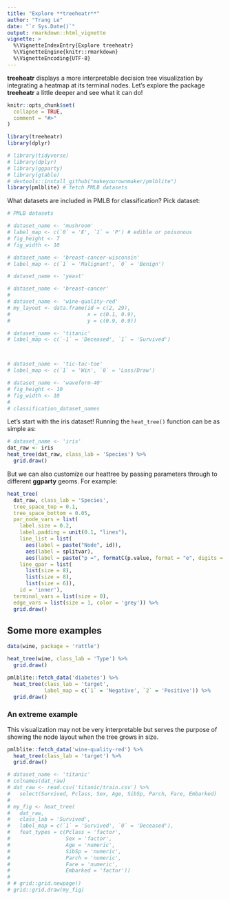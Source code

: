 ```yaml
---
title: "Explore **treeheatr**"
author: "Trang Le"
date: "`r Sys.Date()`"
output: rmarkdown::html_vignette
vignette: >
  %\VignetteIndexEntry{Explore treeheatr}
  %\VignetteEngine{knitr::rmarkdown}
  %\VignetteEncoding{UTF-8}
---
```


**treeheatr** displays a more interpretable decision tree visualization by integrating a heatmap at its terminal nodes.
Let's explore the package **treeheatr** a little deeper and see what it can do!


```r
knitr::opts_chunk$set(
  collapse = TRUE,
  comment = "#>"
)
```

```r
library(treeheatr)
library(dplyr)
```


```r
# library(tidyverse)
# library(dplyr)
# library(ggparty)
# library(gtable)
# devtools::install_github("makeyourownmaker/pmlblite")
library(pmlblite) # fetch PMLB datasets
```

What datasets are included in PMLB for classification?
Pick dataset:
```r
# PMLB datasets

# dataset_name <- 'mushroom'
# label_map <- c(`0` = 'E', `1` = 'P') # edible or poisonous
# fig_height <- 7
# fig_width <- 10

# dataset_name <- 'breast-cancer-wisconsin'
# label_map <- c(`1` = 'Malignant', `0` = 'Benign')

# dataset_name <- 'yeast'

# dataset_name <- 'breast-cancer'
#
# dataset_name <- 'wine-quality-red'
# my_layout <- data.frame(id = c(2, 29),
#                         x = c(0.1, 0.9),
#                         y = c(0.9, 0.9))

# dataset_name <- 'titanic'
# label_map <- c(`-1` = 'Deceased', `1` = 'Survived') 



# dataset_name <- 'tic-tac-toe'
# label_map <- c(`1` = 'Win', `0` = 'Loss/Draw')

# dataset_name <- 'waveform-40'
# fig_height <- 10
# fig_width <- 10
# 
# classification_dataset_names

```

Let's start with the iris dataset!
Running the `heat_tree()` function can be as simple as:

```r
# dataset_name <- 'iris'
dat_raw <- iris
heat_tree(dat_raw, class_lab = 'Species') %>% 
  grid.draw()
```

But we can also customize our heattree by passing parameters through to different **ggparty** geoms.
For example:

```r
heat_tree(
  dat_raw, class_lab = 'Species',
  tree_space_top = 0.1,
  tree_space_bottom = 0.05,
  par_node_vars = list(
    label.size = 0.2,
    label.padding = unit(0.1, "lines"),
    line_list = list(
      aes(label = paste("Node", id)),
      aes(label = splitvar),
      aes(label = paste("p =", formatC(p.value, format = "e", digits = 2)))),
    line_gpar = list(
      list(size = 8),
      list(size = 8),
      list(size = 6)),
    id = 'inner'),
  terminal_vars = list(size = 0),
  edge_vars = list(size = 1, color = 'grey')) %>% 
  grid.draw()
```

## Some more examples

```r
data(wine, package = 'rattle')

heat_tree(wine, class_lab = 'Type') %>% 
  grid.draw()
```

```r
pmlblite::fetch_data('diabetes') %>% 
  heat_tree(class_lab = 'target',
            label_map = c(`1` = 'Negative', `2` = 'Positive')) %>% 
  grid.draw()
```

### An extreme example
This visualization may not be very interpretable but serves the purpose of showing the node layout when the tree grows in size.

```r
pmlblite::fetch_data('wine-quality-red') %>% 
  heat_tree(class_lab = 'target') %>% 
  grid.draw()
```


```r
# dataset_name <- 'titanic'
# colnames(dat_raw)
# dat_raw <- read.csv('titanic/train.csv') %>%
#   select(Survived, Pclass, Sex, Age, SibSp, Parch, Fare, Embarked)
# 
# my_fig <- heat_tree(
#   dat_raw,
#   class_lab = 'Survived',
#   label_map = c(`1` = 'Survived', `0` = 'Deceased'),
#   feat_types = c(Pclass = 'factor',
#                  Sex = 'factor',
#                  Age = 'numeric',
#                  SibSp = 'numeric',
#                  Parch = 'numeric',
#                  Fare = 'numeric',
#                  Embarked = 'factor'))
# 
# # grid::grid.newpage()
# grid::grid.draw(my_fig)
```

